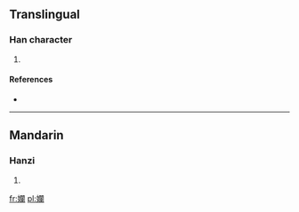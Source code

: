 ==Translingual==

===Han character===
{{Han char|rn=38|rad=女|as=17|sn=20|four=|canj=女日弓田 (VANW)}}

# {{defn|Han|sort=女17}}

====References====
* {{Han ref|kx=0274.080|dkj=06892|dj=0542.250|hdz=21090.150|uh=5B44|ud=23364}}

----

==Mandarin==

===Hanzi===
{{cmn-hanzi|pin=[[lǎn]] ([[lan3]])|wg=lan<sup>3</sup>}}

# {{defn|lang=cmn|sort=女17}}

[[fr:孄]]
[[pl:孄]]